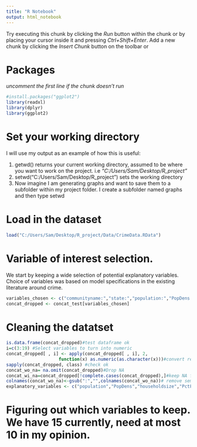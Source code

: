 ---
title: "R Notebook"
output: html_notebook
---

Try executing this chunk by clicking the *Run* button within the chunk or by placing your cursor inside it and pressing *Ctrl+Shift+Enter*. 
Add a new chunk by clicking the *Insert Chunk* button on the toolbar or 

# Packages
_uncomment the first line if the chunk doesn't run_
```{r}
#install.packages("ggplot2")
library(readxl)
library(dplyr)
library(ggplot2)
```

# Set your working directory
I will use my output as an example of how this is useful:

1. getwd() returns your current working directory, assumed to be where you want to work on the project. i.e *"C:/Users/Sam/Desktop/R_project"*
2. setwd("C:/Users/Sam/Desktop/R_project") sets the working directory
3. Now imagine I am generating graphs and want to save them to a subfolder within my project folder. I create a subfolder named graphs and then type setwd

# Load in the dataset
```{r}
load("C:/Users/Sam/Desktop/R_project/Data/CrimeData.RData")
```

# Variable of interest selection.
We start by keeping a wide selection of potential explanatory variables. Choice of variables was based on model specifications in the existing literature around crime. 
```{r}
variables_chosen <- c("communityname:","state:","population:","PopDens:","householdsize:","PctFam2Par:","racepctblack:","racePctHisp:","agePct16t24:","perCapInc:","pctWSocSec:","pctWInvInc:","PctPopUnderPov:","PctNotHSGrad:","PctEmploy:","PolicPerPop:","PolicBudgPerPop:","ViolentCrimesPerPop:","nonViolPerPop:")
concat_dropped <- concat_test[variables_chosen]
```

# Cleaning the datatset
```{r}
is.data.frame(concat_dropped)#test dataframe ok
i=c(3:19) #Select variables to turn into numeric
concat_dropped[ , i] <- apply(concat_dropped[ , i], 2,
                    function(x) as.numeric(as.character(x)))#convert relevant variables in numeric
sapply(concat_dropped, class) #check ok
concat_wo_na= na.omit(concat_dropped)#Drop NA
concat_wi_na=concat_dropped[!complete.cases(concat_dropped),]#keep NA for statistics on drops
colnames(concat_wo_na)<-gsub(":","",colnames(concat_wo_na))# remove semicolons from names
explanatory_variables <- c("population","PopDens","householdsize","PctFam2Par","racepctblack","racePctHisp","agePct16t24","perCapInc","pctWSocSec","pctWInvInc","PctPopUnderPov","PctNotHSGrad","PctEmploy","PolicPerPop","PolicBudgPerPop")
```

# Figuring out which variables to keep. We have 15 currently, need at most 10 in my opinion. 

